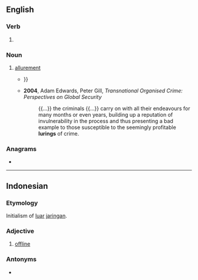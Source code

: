==English==

===Verb===
{{head|en|verb form}}

# {{present participle of|en|lure|nocat=1}}

===Noun===
{{en-noun}}

# [[allurement]]
#* {{quote-book|en|year=1988|author=Ruth Salvaggio|title=Enlightened Absence: Neoclassical Configurations of the Feminine|passage=Perhaps the most striking instance of this desired appropriation of color, particularly the color that Pope associated with nature and, through nature, with the muse and all her feminine '''lurings''', can be found in ''Windsor-Forest'' {{...}}}}
#* '''2004''', Adam Edwards, Peter Gill, ''Transnational Organised Crime: Perspectives on Global Security''
#*: {{...}} the criminals {{...}} carry on with all their endeavours for many months or even years, building up a reputation of invulnerability in the process and thus presenting a bad example to those susceptible to the seemingly profitable '''lurings''' of crime.

===Anagrams===
* {{anagrams|en|a=gilnru|Ulring|ruling}}

----

==Indonesian==

===Etymology===
Initialism of [[luar]] [[jaringan]].

===Adjective===
{{id-adj}}

# {{lb|id|computing}} [[offline]]
===Antonyms===
* {{l|id|daring}}